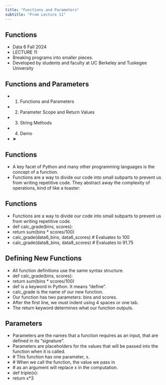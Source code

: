 ```yaml
---
title: "Functions and Parameters"
subtitle: "From Lecture 11"
---
```


## Functions

- Data 6 Fall 2024
- LECTURE 11
- Breaking programs into smaller pieces.
- Developed by students and faculty at UC Berkeley and Tuskegee University

## Functions and Parameters

- 1. Functions and Parameters
- 2. Parameter Scope and Return Values
- 3. String Methods
- 4. Demo
- ➤

## Functions

- A key facet of Python and many other programming languages is the concept of a function.
- Functions are a way to divide our code into small subparts to prevent us from writing repetitive code. They abstract away the complexity of operations, kind of like a toaster:

## Functions

- Functions are a way to divide our code into small subparts to prevent us from writing repetitive code.
- def calc\_grade(bins, scores):
- return sum(bins \* scores/100)
- calc\_grade(data6\_bins, data6\_scores) \# Evaluates to 100
- calc\_grade(data8\_bins, data8\_scores) \# Evaluates to 91.75

## Defining New Functions

- All function definitions use the same syntax structure.
- def calc\_grade(bins, scores):
- return sum(bins \* scores/100)
- def is a keyword in Python. It means “define”.
- calc\_grade is the name of our new function.
- Our function has two parameters: bins and scores.
- After the first line, we must indent using 4 spaces or one tab.
- The return keyword determines what our function outputs.

## Parameters

- Parameters are the names that a function requires as an input, that are defined in its “signature”.
- Parameters are placeholders for the values that will be passed into the function when it is called.
- \# This function has one parameter, x.
- \# When we call the function, the value we pass in
- \# as an argument will replace x in the computation.
- def triple(x):
- return x\*3


